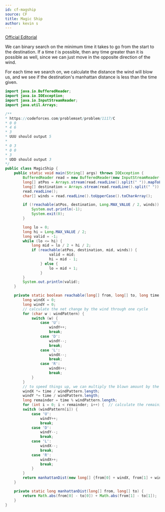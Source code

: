 ```yaml
---
id: cf-magship
source: CF
title: Magic Ship
author: kevin s
---
```


[Official Editorial](https://codeforces.com/blog/entry/65365)

We can binary search on the minimum time it takes to go from the start to the destination. If a time $t$ is possible, then any time greater than it is possible as well, since we can just move in the opposite direction of the wind.

For each time we search on, we calculate the distance the wind will blow us, and we see if the destination's manhattan distance is less than the time given.

<LanguageSection>

<JavaSection>

```java
import java.io.BufferedReader;
import java.io.IOException;
import java.io.InputStreamReader;
import java.util.Arrays;

/**
* https://codeforces.com/problemset/problem/1117/C
* 0 0
* 4 6
* 3
* UUU should output 5
*
* 0 3
* 0 0
* 3
* UDD should output 3
*/
public class MagicShip {
    public static void main(String[] args) throws IOException {
        BufferedReader read = new BufferedReader(new InputStreamReader(System.in));
        long[] atPos = Arrays.stream(read.readLine().split(" ")).mapToLong(Long::parseLong).toArray();
        long[] destination = Arrays.stream(read.readLine().split(" ")).mapToLong(Long::parseLong).toArray();
        read.readLine();
        char[] winds = read.readLine().toUpperCase().toCharArray();

        if (!reachable(atPos, destination, Long.MAX_VALUE / 2, winds)) {
            System.out.println(-1);
            System.exit(0);
        }

        long lo = 0;
        long hi = Long.MAX_VALUE / 2;
        long valid = -1;
        while (lo <= hi) {
            long mid = lo / 2 + hi / 2;
            if (reachable(atPos, destination, mid, winds)) {
                    valid = mid;
                    hi = mid - 1;
                } else {
                    lo = mid + 1;
                }
        }
        System.out.println(valid);
    }

    private static boolean reachable(long[] from, long[] to, long time, char[] windPattern) {
        long windX = 0;
        long windY = 0;
        // calculate the net change by the wind through one cycle
        for (char w : windPattern) {
            switch (w) {
                case 'U':
                    windY++;
                    break;
                case 'D':
                    windY--;
                    break;
                case 'L':
                    windX--;
                    break;
                case 'R':
                    windX++;
                    break;
            }
        }
        // to speed things up, we can multiply the blown amount by the complete cycle amount
        windX *= time / windPattern.length;
        windY *= time / windPattern.length;
        long remainder = time % windPattern.length;
        for (int i = 0; i < remainder; i++) {  // calculate the remaining wind
        switch (windPattern[i]) {
            case 'U':
                windY++;
                break;
            case 'D':
                windY--;
                break;
            case 'L':
                windX--;
                break;
            case 'R':
                windX++;
                break;
            }
        }
        return manhattanDist(new long[] {from[0] + windX, from[1] + windY}, to) <= time;
    }

    private static long manhattanDist(long[] from, long[] to) {
        return Math.abs(from[0] - to[0]) + Math.abs(from[1] - to[1]);
    }
}
```

</JavaSection>

</LanguageSection>
